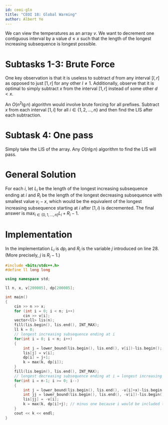 ```yaml
---
id: ceoi-glo
title: "CEOI 18: Global Warming"
author: Albert Ye
---
```


We can view the temperatures as an array $v$. We want to decrement one contiguous interval by a value $d \le x$ such that the length of the longest increasing subsequence is longest possible.

# Subtasks 1-3: Brute Force
One key observation is that it is useless to subtract $d$ from any interval $[l,r]$ as opposed to just $[1, r]$ for any other $l \neq 1$. Additionally, observe that it is optimal to simply subtract $x$ from the interval $[1, r]$ instead of some other $d < x$.

An $O(n^2 \lg n)$ algorithm would involve brute forcing for all prefixes. Subtract $x$ from each interval $[1, i]$ for all $i \in \{1, 2, \dotsc, n\}$ and then find the LIS after each subtraction.

# Subtask 4: One pass
Simply take the LIS of the array. Any $O(n \lg n)$ algorithm to find the LIS will pass.

# General Solution
For each $i$, let $L_i$ be the length of the longest increasing subsequence ending at $i$ and $R_i$ be the length of the longest decreasing subsequence with smallest value $v_i - x$, which would be the equivalent of the longest increasing subsequence starting at $i$ after $[1, i)$ is decremented. The final answer is $\max_{i \in \{0, 1, \dotsc, n\}} L_i+R_i-1$.

# Implementation
In the implementation $L_i$ is $dp_i$ and $R_i$ is the variable $j$ introduced on line $28$. (More precisely, $j$ is $R_i-1$.)

<LanguageSection>
<CPPSection>

```cpp
#include <bits/stdc++.h>
#define ll long long

using namespace std;

ll n, x, v[200005], dp[200005];

int main()
{
	cin >> n >> x;
	for (int i = 0; i < n; i++)
		cin >> v[i];
	vector<ll> lis(n);
	fill(lis.begin(), lis.end(), INT_MAX);
	ll k = 0;
	// longest increasing subsequence ending at i
	for(int i = 0; i < n; i++)
	{
		int j = lower_bound(lis.begin(), lis.end(), v[i])-lis.begin();
		lis[j] = v[i];
		dp[i] = j+1;
		k = max(k, dp[i]);
	}
	fill(lis.begin(), lis.end(), INT_MAX);
	// longest decreasing subsequence ending at i = longest increasing subsequence starting at i
	for(int i = n-1; i >= 0; i--)
	{
		int j = lower_bound(lis.begin(), lis.end(), -v[i]+x)-lis.begin();
		int jj = lower_bound(lis.begin(), lis.end(), -v[i])-lis.begin();
		lis[jj] = -v[i];
		k = max(k, dp[i]+j); // minus one because i would be included twice
	}
	cout << k << endl;
}
```

</CPPSection>
</LanguageSection>
